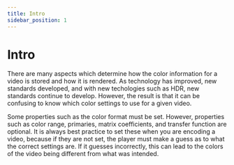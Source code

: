 ```yaml
---
title: Intro
sidebar_position: 1
---
```


# Intro

There are many aspects which determine how the color information
for a video is stored and how it is rendered. As technology has improved,
new standards developed, and with new techologies such as HDR,
new standards continue to develop. However, the result is that
it can be confusing to know which color settings to use for
a given video.

Some properties such as the color format must be set.
However, properties such as color range, primaries, matrix coefficients,
and transfer function are optional. It is always best practice to set these
when you are encoding a video, because if they are not set, the player
must make a guess as to what the correct settings are. If it guesses
incorrectly, this can lead to the colors of the video being different
from what was intended.
